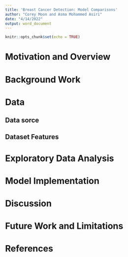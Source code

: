 ```yaml
---
title: 'Breast Cancer Detection: Model Comparisons'
author: "Corey Moon and Asma Mohammed Asiri"
date: "4/14/2022"
output: word_document
---
```


```r
knitr::opts_chunk$set(echo = TRUE)
```

# Motivation and Overview


# Background Work


# Data


## Data sorce


## Dataset Features


# Exploratory Data Analysis


# Model Implementation


# Discussion


# Future Work and Limitations


# References
